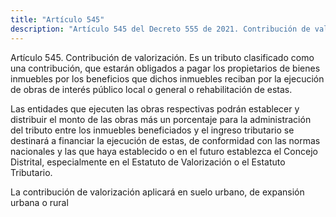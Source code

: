 ```yaml
---
title: "Artículo 545"
description: "Artículo 545 del Decreto 555 de 2021. Contribución de valorización."
---
```


Artículo 545. Contribución de valorización. Es un tributo clasificado como una contribución, que estarán obligados a pagar los propietarios de bienes inmuebles por los beneficios que dichos inmuebles reciban por la ejecución de obras de interés público local o general o rehabilitación de estas.
 
Las entidades que ejecuten las obras respectivas podrán establecer y distribuir el monto de las obras más un porcentaje para la administración del tributo entre los inmuebles beneficiados y el ingreso tributario se destinará a financiar la ejecución de estas, de conformidad con las normas nacionales y las que haya establecido o en el futuro establezca el Concejo Distrital, especialmente en el Estatuto de Valorización o el Estatuto Tributario.
 
La contribución de valorización aplicará en suelo urbano, de expansión urbana o rural